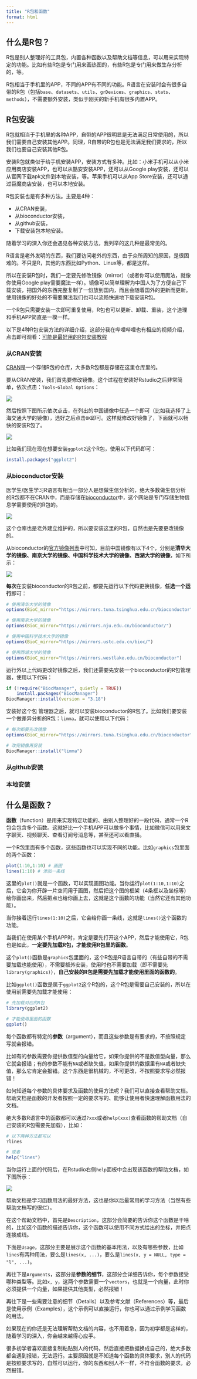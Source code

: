 ```yaml
---
title: "R包和函数"
format: html
---
```


## 什么是R包？

R包是别人整理好的工具包，内置各种函数以及帮助文档等信息，可以用来实现特定的功能。比如有些R包是专门用来画热图的，有些R包是专门用来做生存分析的，等。

R包相当于手机里的APP，不同的APP有不同的功能。R语言在安装时会有很多自带的R包（包括`base`、`datasets`、`utils`、`grDevices`、`graphics`、`stats`、`methods`），不需要额外安装，类似于刚买的新手机有很多内置APP。

## R包安装

R包就相当于手机里的各种APP，自带的APP很明显是无法满足日常使用的，所以我们需要自己安装其他APP。同理，R自带的R包也是无法满足我们要求的，所以我们也要自己安装其他R包。

安装R包就类似于给手机安装APP，安装方式有多种。比如：小米手机可以从小米应用商店安装APP，也可以从酷安安装APP，还可以从Google   play安装，还可以从官网下载apk文件到本地安装，等。苹果手机可以从App Store安装，还可以通过巨魔商店安装，也可以本地安装。

R包安装也是有多种方法。主要是4种：

- 从CRAN安装，
- 从bioconductor安装，
- 从github安装，
- 下载安装包本地安装。

随着学习的深入你还会遇见各种安装方法，我列举的这几种是最常见的。

R语言是老外发明的东西，我们要访问老外的东西，由于众所周知的原因，是很困难的。不只是R，其他的东西比如Python、Linux等，都是这样。

所以在安装R包时，我们一定要先修改镜像（mirror）（或者你可以使用魔法，就像你使用Google play需要魔法一样）。镜像可以简单理解为中国人为了方便自己下载安装，把国外的东西完整复制了一份放到国内，而且会随着国外的更新而更新。使用镜像的好处的不需要魔法我们也可以流畅快速地下载安装R包。

一个R包只需要安装一次即可重复使用，R包也可以更新、卸载、重装，这个道理和手机APP简直是一模一样。

以下是4种R包安装方法的详细介绍，这部分我在哔哩哔哩也有相应的视频介绍，点击即可观看：[可能是最好用的R包安装教程](https://www.bilibili.com/video/BV11g411o7be/)

### 从CRAN安装

[CRAN](https://cran.r-project.org/)是一个存储R包的仓库，大多数R包都是存储在这里仓库里的。

要从CRAN安装，我们首先要修改镜像。这个过程在安装好Rstudio之后非常简单，依次点击：`Tools`-`Global Options`：

![](figs/PixPin_2024-02-22_13-36-23.png)

然后按照下图所示依次点击，在列出的中国镜像中任选一个即可（比如我选择了上海交通大学的镜像），选好之后点击`OK`即可。这样就修改好镜像了，下面就可以畅快的安装R包了。

![](figs/PixPin_2024-02-22_13-38-48.png)

比如我们现在现在想要安装`ggplot2`这个R包，使用以下代码即可：

```r
install.packages("ggplot2")
```

### 从bioconductor安装

医学生/医生学习R语言有相当一部分人是想做生信分析的，绝大多数做生信分析的R包都不在CRAN中，而是存储在[bioconductor](https://bioconductor.org/)中，这个网站是专门存储生物信息学需要使用的R包的。

![](figs/PixPin_2024-02-22_13-50-27.png)

这个仓库也是老外建立维护的，所以要安装这里的R包，自然也是先要更改镜像的。

从bioconductor的[官方镜像列表](https://bioconductor.org/about/mirrors/)中可知，目前中国镜像有以下4个，分别是**清华大学的镜像、南京大学的镜像、中国科学技术大学的镜像、西湖大学的镜像**，如下所示：

![](figs/PixPin_2024-02-22_13-53-57.png)

**每次**在安装bioconductor的R包之前，都要先运行以下代码更换镜像，**任选一个运行**即可：

```r
# 使用清华大学的镜像
options(BioC_mirror="https://mirrors.tuna.tsinghua.edu.cn/bioconductor")

# 使用南京大学的镜像
options(BioC_mirror="https://mirrors.nju.edu.cn/bioconductor/")

# 使用中国科学技术大学的镜像
options(BioC_mirror="https://mirrors.ustc.edu.cn/bioc/")

# 使用西湖大学的镜像
options(BioC_mirror="https://mirrors.westlake.edu.cn/bioconductor")
```

运行外以上代码更改好镜像之后，我们还需要先安装一个bioconductor的R包管理器，使用以下代码：

```r
if (!require("BiocManager", quietly = TRUE))
    install.packages("BiocManager")
BiocManager::install(version = "3.18")
```

安装好这个包 管理器之后，就可以安装bioconductor的R包了。比如我们要安装一个做差异分析的R包：`limma`，就可以使用以下代码：

```r
# 每次都要先改镜像
options(BioC_mirror="https://mirrors.tuna.tsinghua.edu.cn/bioconductor")

# 改完镜像再安装
BiocManager::install("limma")
```


### 从github安装



### 本地安装


## 什么是函数？

**函数**（function）是用来实现特定功能的、由别人整理好的一段代码，通常一个R包会包含多个函数。这就好比一个手机APP可以做多个事情，比如微信可以用来文字聊天、视频聊天、查看订阅号消息等，甚至还可以看直播。

一个R包里面有多个函数，这些函数也可以实现不同的功能。比如`graphics`包里面的两个函数：

```r
plot(1:10,1:10) # 画图
lines(1:10) # 添加一条线
```

这里的`plot()`就是一个函数，可以实现画图功能。当你运行`plot(1:10,1:10)`之后，它会为你开辟一片空间用于画图，然后把这个图的框架（4条框以及坐标等）给你画出来，然后把点也给你画上去，这就是这个函数的功能（当然它还有其他功能）。

当你接着运行`lines(1:10)`之后，它会给你画一条线，这就是`lines()`这个函数的功能。

当我们在使用某个手机APP时，肯定是要先打开这个APP，然后才能使用它，R包也是如此，**一定要先加载R包，才能使用R包里的函数**。

这个`plot()`函数是`graphics`包里面的，这个R包是R语言自带的（有些自带的不需要加载也能使用），不需要额外安装，使用时也不需要加载（即不需要先`library(graphics)`），**自己安装的R包是需要先加载才能使用里面的函数的**。

比如`ggplot()`函数是属于`ggplot2`这个R包的，这个R包是需要自己安装的，所以在使用前需要先加载才能使用：

```r
# 先加载对应的R包
library(ggplot2)

# 才能使用里面的函数
ggplot()
```

每个函数都有特定的**参数**（argument），而且这些参数是有要求的，不按照规定写就会报错。

比如有的参数需要你提供数值型的向量给它，如果你提供的不是数值型向量，那么它就会报错；有的参数不能有`NA`或者缺失值，如果你提供的数据里有`NA`或者缺失值，那么它肯定会报错。这个东西是很机械的，不可更改，不按照要求写必然报错！

如何知道每个参数的具体要求及函数的使用方法呢？我们可以直接查看帮助文档。帮助文档是函数的开发者按照一定的要求写的、能够让使用者快速理解函数用法的文档。

绝大多数R语言中的函数都可以通过`?xxx`或者`help(xxx)`查看函数的帮助文档（自己安装的R包需要先加载），比如：

```r
# 以下两种方法都可以
?lines

# 或者
help("lines")
```

当你运行上面的代码后，在Rstudio右侧`help`面板中会出现该函数的帮助文档，如下图所示：

![](figs/PixPin_2024-01-23_10-22-45.png)

帮助文档是学习函数用法的最好方法，这也是你以后最常用的学习方法（当然有些帮助文档写的很烂）。

在这个帮助文档中，首先是`Description`，这部分会简要的告诉你这个函数是干啥的，比如这个函数的描述告诉你，这个函数可以使用不同方式给出的坐标，并把点连接成线。

下面是`Usage`，这部分主要是展示这个函数的基本用法，以及有哪些参数，比如`lines`有两种用法，要么是`lines(x, ...)`，要么是`lines(x, y = NULL, type = "l", ...)`。

再往下是`Arguments`，这部分是**参数的细节**，这部分会详细告诉你，每个参数接受哪种类型等。比如`x, y`，这两个参数需要一个`vectors`，也就是一个向量，此时你必须提供一个向量，如果提供其他类型，必然报错！

再往下是一些需要注意的细节（Details）以及参考文献（References）等，最后是使用示例（Examples），这个示例可以直接运行，你也可以通过示例学习函数的用法。

如果现在的你还是无法理解帮助文档的内容，也不用着急，因为初学都是这样的，随着学习的深入，你会越来越得心应手。

很多初学者喜欢直接复制粘贴别人的代码，然后直接把数据换成自己的，绝大多数都会遇到报错，无法运行。主要原因就是不知道每个函数的具体要求，别人的代码是按照要求写的，自然可以运行，你的东西和别人不一样，不符合函数的要求，必然报错。
